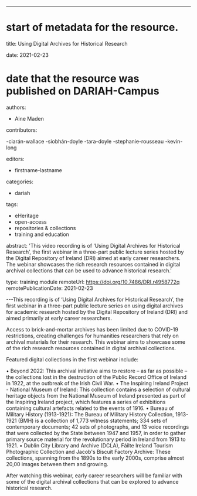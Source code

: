 ---
# start of metadata for the resource.
title: Using Digital Archives for Historical Research

date: 2021-02-23
# date that the resource was published on DARIAH-Campus
authors:
  - Aine Maden

contributors:

  -ciarán-wallace
  -siobhán-doyle
  -tara-doyle
  -stephanie-rousseau
  -kevin-long

editors:
  - firstname-lastname

categories:
  - dariah

tags:
  - eHeritage
  - open-access
  - repositories & collections
  - training and education

abstract: 
'This video recording is of ‘Using Digital Archives for Historical Research’, the first webinar in a three-part public lecture series hosted by the Digital Repository of Ireland (DRI) aimed at early career researchers. The webinar showcases the rich research resources contained in digital archival collections that can be used to advance historical research.'

type: training module 
remoteUrl:  https://doi.org/10.7486/DRI.r4958772q
remotePublicationDate: 2021-02-23

---This
recording is of ‘Using Digital Archives for Historical Research’, the first
webinar in a three-part public lecture series on using digital archives for
academic research hosted by the Digital Repository of Ireland (DRI) and aimed
primarily at early career researchers.

Access to brick-and-mortar archives has been limited due to COVID-19
restrictions, creating challenges for humanities researchers that rely on
archival materials for their research. This webinar aims to showcase some of the
rich research resources contained in digital archival collections.

Featured digital collections in the first webinar include:

• Beyond 2022: This archival initiative aims to restore – as far as possible –
the collections lost in the destruction of the Public Record Office of Ireland
in 1922, at the outbreak of the Irish Civil War. • The Inspiring Ireland
Project - National Museum of Ireland: This collection contains a selection of
cultural heritage objects from the National Museum of Ireland presented as part
of the Inspiring Ireland project, which features a series of exhibitions
containing cultural artefacts related to the events of 1916. • Bureau of
Military History (1913-1921): The Bureau of Military History Collection,
1913-1921 (BMH) is a collection of 1,773 witness statements; 334 sets of
contemporary documents; 42 sets of photographs, and 13 voice recordings that
were collected by the State between 1947 and 1957, in order to gather primary
source material for the revolutionary period in Ireland from 1913 to 1921. •
Dublin City Library and Archive (DCLA), Fáilte Ireland Tourism Photographic
Collection and Jacob's Biscuit Factory Archive: These collections, spanning from
the 1890s to the early 2000s, comprise almost 20,00 images between them and
growing.

After watching this webinar, early career researchers will be familiar with some
of the digital archival collections that can be explored to advance historical
research.

<CTA
  title="Interested in learning more?"
  subtitle="NAME OF RESOURCE"
  url="URL TO RESOURCE"
/>
